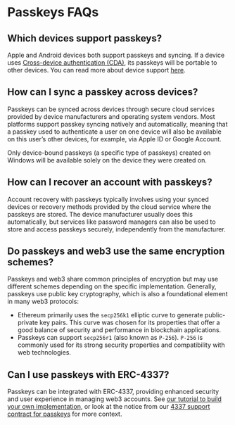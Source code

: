 # Passkeys FAQs

## Which devices support passkeys?

Apple and Android devices both support passkeys and syncing. If a device uses [Cross-device authentication (CDA)](https://passkeys.dev/docs/reference/terms/#cross-device-authentication-cda), its passkeys will be portable to other devices. You can read more about device support [here](https://passkeys.dev/device-support/#matrix). 

## How can I sync a passkey across devices?

Passkeys can be synced across devices through secure cloud services provided by device manufacturers and operating system vendors. Most platforms support passkey syncing natively and automatically, meaning that a passkey used to authenticate a user on one device will also be available on this user’s other devices, for example, via Apple ID or Google Account.

Only device-bound passkeys (a specific type of passkeys) created on Windows will be available solely on the device they were created on. 

## How can I recover an account with passkeys?

Account recovery with passkeys typically involves using your synced devices or recovery methods provided by the cloud service where the passkeys are stored. The device manufacturer usually does this automatically, but services like password managers can also be used to store and access passkeys securely, independently from the manufacturer.

## Do passkeys and web3 use the same encryption schemes?

Passkeys and web3 share common principles of encryption but may use different schemes depending on the specific implementation. Generally, passkeys use public key cryptography, which is also a foundational element in many web3 protocols:

- Ethereum primarily uses the `secp256k1` elliptic curve to generate public-private key pairs. This curve was chosen for its properties that offer a good balance of security and performance in blockchain applications.
- Passkeys can support `secp256r1` (also known as `P-256`). `P-256` is commonly used for its strong security properties and compatibility with web technologies.

## Can I use passkeys with ERC-4337?

Passkeys can be integrated with ERC-4337, providing enhanced security and user experience in managing web3 accounts. See [our tutorial to build your own implementation](https://docs.safe.global/home/passkeys-tutorials/safe-passkeys-tutorial), or look at the notice from our [4337 support contract for passkeys](https://github.com/safe-global/safe-modules/tree/main/modules/passkey/contracts/4337) for more context.
